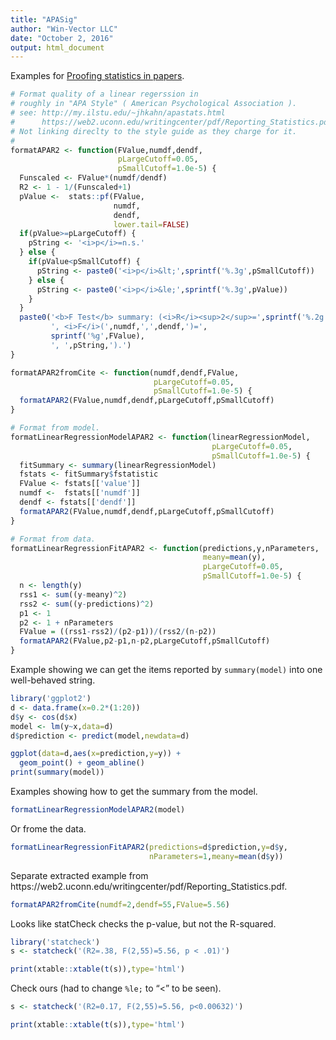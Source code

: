 ```yaml
---
title: "APASig"
author: "Win-Vector LLC"
date: "October 2, 2016"
output: html_document
---
```


Examples for [Proofing statistics in papers](http://www.win-vector.com/blog/2016/10/proofing-statistics-in-papers/).

```r

# Format quality of a linear regerssion in
# roughly in "APA Style" ( American Psychological Association ).
# see: http://my.ilstu.edu/~jhkahn/apastats.html
#      https://web2.uconn.edu/writingcenter/pdf/Reporting_Statistics.pdf
# Not linking direclty to the style guide as they charge for it.
#
formatAPAR2 <- function(FValue,numdf,dendf,
                        pLargeCutoff=0.05,
                        pSmallCutoff=1.0e-5) {
  Funscaled <- FValue*(numdf/dendf)
  R2 <- 1 - 1/(Funscaled+1)
  pValue <-  stats::pf(FValue,
                       numdf, 
                       dendf,
                       lower.tail=FALSE)
  if(pValue>=pLargeCutoff) {
    pString <- '<i>p</i>=n.s.'
  } else {
    if(pValue<pSmallCutoff) {
      pString <- paste0('<i>p</i>&lt;',sprintf('%.3g',pSmallCutoff))
    } else {
      pString <- paste0('<i>p</i>&le;',sprintf('%.3g',pValue))
    }
  }
  paste0('<b>F Test</b> summary: (<i>R</i><sup>2</sup>=',sprintf('%.2g',R2),
         ', <i>F</i>(',numdf,',',dendf,')=',
         sprintf('%g',FValue),
         ', ',pString,').')
}

formatAPAR2fromCite <- function(numdf,dendf,FValue,
                                pLargeCutoff=0.05,
                                pSmallCutoff=1.0e-5) {
  formatAPAR2(FValue,numdf,dendf,pLargeCutoff,pSmallCutoff)
}

# Format from model.
formatLinearRegressionModelAPAR2 <- function(linearRegressionModel,
                                             pLargeCutoff=0.05,
                                             pSmallCutoff=1.0e-5) {
  fitSummary <- summary(linearRegressionModel)
  fstats <- fitSummary$fstatistic
  FValue <- fstats[['value']]
  numdf <-  fstats[['numdf']]
  dendf <- fstats[['dendf']]
  formatAPAR2(FValue,numdf,dendf,pLargeCutoff,pSmallCutoff)
}

# Format from data.
formatLinearRegressionFitAPAR2 <- function(predictions,y,nParameters,
                                           meany=mean(y),
                                           pLargeCutoff=0.05,
                                           pSmallCutoff=1.0e-5) {
  n <- length(y)
  rss1 <- sum((y-meany)^2)
  rss2 <- sum((y-predictions)^2)
  p1 <- 1
  p2 <- 1 + nParameters
  FValue = ((rss1-rss2)/(p2-p1))/(rss2/(n-p2))
  formatAPAR2(FValue,p2-p1,n-p2,pLargeCutoff,pSmallCutoff)
}
```

Example showing we can get the items reported by `summary(model)` into one
well-behaved string.

```r
library('ggplot2')
d <- data.frame(x=0.2*(1:20))
d$y <- cos(d$x)
model <- lm(y~x,data=d)
d$prediction <- predict(model,newdata=d)

ggplot(data=d,aes(x=prediction,y=y)) +
  geom_point() + geom_abline() 
print(summary(model))
```

Examples showing how to get the summary from the model.

```r
formatLinearRegressionModelAPAR2(model)
```

Or frome the data.

```r
formatLinearRegressionFitAPAR2(predictions=d$prediction,y=d$y,
                               nParameters=1,meany=mean(d$y))
```

Separate extracted example from https://web2.uconn.edu/writingcenter/pdf/Reporting_Statistics.pdf.

```r
formatAPAR2fromCite(numdf=2,dendf=55,FValue=5.56)
```

Looks like statCheck checks the p-value, but not the R-squared.

```r
library('statcheck')
s <- statcheck('(R2=.38, F(2,55)=5.56, p < .01)')
```
```r
print(xtable::xtable(t(s)),type='html')
```

Check ours (had to change <code>%le;</code> to "<" to be seen).

```r
s <- statcheck('(R2=0.17, F(2,55)=5.56, p<0.00632)')
```
```r
print(xtable::xtable(t(s)),type='html')
```

